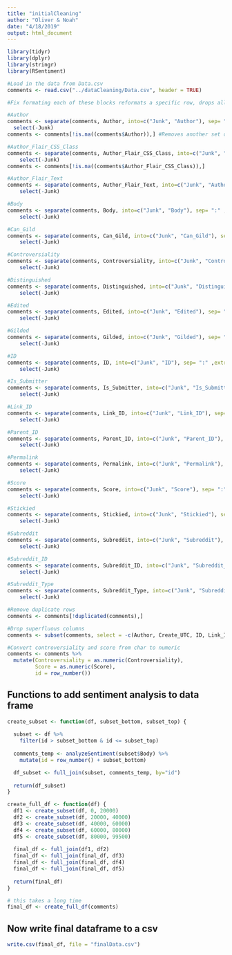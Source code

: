 ```yaml
---
title: "initialCleaning"
author: "Oliver & Noah"
date: "4/18/2019"
output: html_document
---
```



```r
library(tidyr)
library(dplyr)
library(stringr)
library(RSentiment)
```

```r
#Load in the data from Data.csv
comments <- read.csv("../dataCleaning/Data.csv", header = TRUE)
```

```r
#Fix formating each of these blocks reformats a specific row, drops all unnecsary information, and removes rows with problematic formatting if necessary.

#Author
comments <- separate(comments, Author, into=c("Junk", "Author"), sep= ":" ,extra = "merge") %>%
  select(-Junk)
comments <- comments[!is.na((comments$Author)),] #Removes another set of slightly malformated rows.

#Author_Flair_CSS_Class
comments <- separate(comments, Author_Flair_CSS_Class, into=c("Junk", "Author_Flair_CSS_Class"), sep= ":" ,extra = "merge") %>%
    select(-Junk)
comments <- comments[!is.na((comments$Author_Flair_CSS_Class)),]

#Author_Flair_Text
comments <- separate(comments, Author_Flair_Text, into=c("Junk", "Author_Flair_Text"), sep= ":" ,extra = "merge") %>%
    select(-Junk)

#Body
comments <- separate(comments, Body, into=c("Junk", "Body"), sep= ":" ,extra = "merge") %>%
    select(-Junk)

#Can_Gild
comments <- separate(comments, Can_Gild, into=c("Junk", "Can_Gild"), sep= ":" ,extra = "merge") %>%
    select(-Junk)

#Controversiality
comments <- separate(comments, Controversiality, into=c("Junk", "Controversiality"), sep= ":" ,extra = "merge") %>%
    select(-Junk)

#Distinguished
comments <- separate(comments, Distinguished, into=c("Junk", "Distinguished"), sep= ":" ,extra = "merge") %>%
    select(-Junk)

#Edited
comments <- separate(comments, Edited, into=c("Junk", "Edited"), sep= ":" ,extra = "merge") %>%
    select(-Junk)

#Gilded
comments <- separate(comments, Gilded, into=c("Junk", "Gilded"), sep= ":" ,extra = "merge") %>%
    select(-Junk)

#ID
comments <- separate(comments, ID, into=c("Junk", "ID"), sep= ":" ,extra = "merge") %>%
    select(-Junk)

#Is_Submitter
comments <- separate(comments, Is_Submitter, into=c("Junk", "Is_Submitter"), sep= ":" ,extra = "merge") %>%
    select(-Junk)

#Link_ID
comments <- separate(comments, Link_ID, into=c("Junk", "Link_ID"), sep= ":" ,extra = "merge") %>%
    select(-Junk)

#Parent_ID
comments <- separate(comments, Parent_ID, into=c("Junk", "Parent_ID"), sep= ":" ,extra = "merge") %>%
    select(-Junk)

#Permalink
comments <- separate(comments, Permalink, into=c("Junk", "Permalink"), sep= ":" ,extra = "merge") %>%
    select(-Junk)

#Score
comments <- separate(comments, Score, into=c("Junk", "Score"), sep= ":" ,extra = "merge") %>%
    select(-Junk)

#Stickied
comments <- separate(comments, Stickied, into=c("Junk", "Stickied"), sep= ":" ,extra = "merge") %>%
    select(-Junk)

#Subreddit
comments <- separate(comments, Subreddit, into=c("Junk", "Subreddit"), sep= ":" ,extra = "merge") %>%
    select(-Junk)

#Subreddit_ID
comments <- separate(comments, Subreddit_ID, into=c("Junk", "Subreddit_ID"), sep= ":" ,extra = "merge") %>%
    select(-Junk)

#Subreddit_Type
comments <- separate(comments, Subreddit_Type, into=c("Junk", "Subreddit_Type"), sep= ":" ,extra = "merge") %>%
    select(-Junk)
```

```r
#Remove duplicate rows
comments <- comments[!duplicated(comments),]

#Drop superfluous columns
comments <- subset(comments, select = -c(Author, Create_UTC, ID, Link_ID, Parent_ID, Permalink, Subreddit_ID))

#Convert controversiality and score from char to numeric
comments <- comments %>% 
  mutate(Controversiality = as.numeric(Controversiality),
         Score = as.numeric(Score),
         id = row_number())
```

## Functions to add sentiment analysis to data frame
```r

create_subset <- function(df, subset_bottom, subset_top) {
  
  subset <- df %>% 
    filter(id > subset_bottom & id <= subset_top)
  
  comments_temp <- analyzeSentiment(subset$Body) %>% 
    mutate(id = row_number() + subset_bottom)

  df_subset <- full_join(subset, comments_temp, by="id")
  
  return(df_subset)
}

create_full_df <- function(df) {
  df1 <- create_subset(df, 0, 20000)
  df2 <- create_subset(df, 20000, 40000)
  df3 <- create_subset(df, 40000, 60000)
  df4 <- create_subset(df, 60000, 80000)
  df5 <- create_subset(df, 80000, 99500)
  
  final_df <- full_join(df1, df2)
  final_df <- full_join(final_df, df3)
  final_df <- full_join(final_df, df4)
  final_df <- full_join(final_df, df5)
  
  return(final_df)
}

# this takes a long time
final_df <- create_full_df(comments)
```

## Now write final dataframe to a csv
```r
write.csv(final_df, file = "finalData.csv")
```
